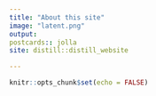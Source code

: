 ```yaml
---
title: "About this site"
image: "latent.png"
output: 
postcards:: jolla
site: distill::distill_website

---
```


```r
knitr::opts_chunk$set(echo = FALSE)
```

